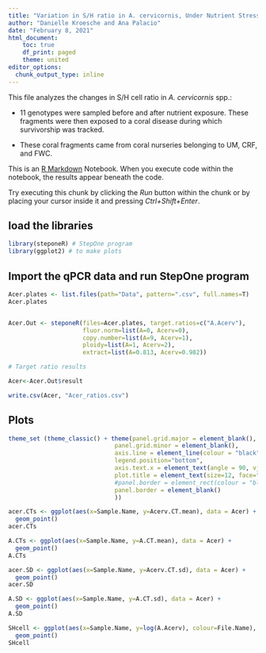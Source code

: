 ```yaml
---
title: "Variation in S/H ratio in A. cervicornis, Under Nutrient Stress"
author: "Danielle Kroesche and Ana Palacio"
date: "February 8, 2021"
html_document:
    toc: true
    df_print: paged
    theme: united
editor_options: 
  chunk_output_type: inline
---
```


This file analyzes the changes in S/H cell ratio in *A. cervicornis* spp.:

* 11 genotypes were sampled before and after nutrient exposure. These fragments were then exposed to a coral disease during which survivorship was tracked.

* These coral fragments came from coral nurseries belonging to UM, CRF, and FWC.

This is an [R Markdown](http://rmarkdown.rstudio.com) Notebook. When you execute code within the notebook, the results appear beneath the code. 

Try executing this chunk by clicking the *Run* button within the chunk or by placing your cursor inside it and pressing *Ctrl+Shift+Enter*. 

## load the libraries 

```r
library(steponeR) # StepOne program
library(ggplot2) # to make plots
```

## Import the qPCR data and run StepOne program

```r

Acer.plates <- list.files(path="Data", pattern=".csv", full.names=T)
Acer.plates


Acer.Out <- steponeR(files=Acer.plates, target.ratios=c("A.Acerv"), 
                     fluor.norm=list(A=0, Acerv=0),
                     copy.number=list(A=9, Acerv=1),
                     ploidy=list(A=1, Acerv=2),
                     extract=list(A=0.813, Acerv=0.982))

# Target ratio results

Acer<-Acer.Out$result

write.csv(Acer, "Acer_ratios.csv")

```

## Plots 

```r
theme_set (theme_classic() + theme(panel.grid.major = element_blank(),
                              panel.grid.minor = element_blank(), 
                              axis.line = element_line(colour = "black"),
                              legend.position="bottom",
                              axis.text.x = element_text(angle = 90, vjust = 0.5),
                              plot.title = element_text(size=12, face="bold"),
                              #panel.border = element_rect(colour = "black", fill=NA, size=1)
                              panel.border = element_blank()
                              ))
```

```r
acer.CTs <- ggplot(aes(x=Sample.Name, y=Acerv.CT.mean), data = Acer) +
  geom_point() 
acer.CTs

A.CTs <- ggplot(aes(x=Sample.Name, y=A.CT.mean), data = Acer) +
  geom_point() 
A.CTs

acer.SD <- ggplot(aes(x=Sample.Name, y=Acerv.CT.sd), data = Acer) +
  geom_point() 
acer.SD

A.SD <- ggplot(aes(x=Sample.Name, y=A.CT.sd), data = Acer) +
  geom_point() 
A.SD

SHcell <- ggplot(aes(x=Sample.Name, y=log(A.Acerv), colour=File.Name), data = Acer) +
  geom_point() 
SHcell


```

